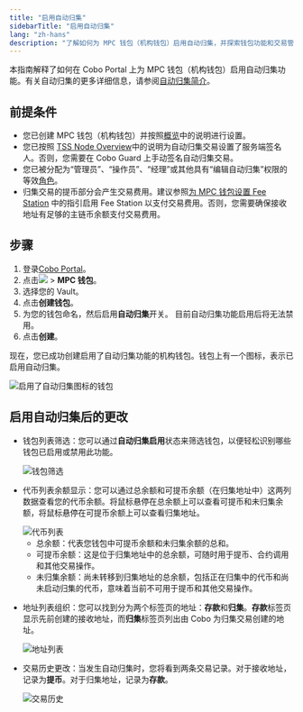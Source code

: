 ```yaml
---
title: "启用自动归集"
sidebarTitle: "启用自动归集"
lang: "zh-hans"
description: "了解如何为 MPC 钱包（机构钱包）启用自动归集，并探索钱包功能和交易管理的更新。"
---
```


本指南解释了如何在 Cobo Portal 上为 MPC 钱包（机构钱包）启用自动归集功能。有关自动归集的更多详细信息，请参阅[自动归集简介](/cn/portal/mpc-wallets/ocw/auto-sweep-overview)。

## 前提条件
- 您已创建 MPC 钱包（机构钱包）并按照[概览](/cn/portal/mpc-wallets/ocw/set-up)中的说明进行设置。
- 您已按照 [TSS Node Overview](https://www.cobo.com/developers/v2/guides/mpc-wallets/server-co-signer/tss-node-overview)中的说明为自动归集交易设置了服务端签名人。否则，您需要在 Cobo Guard 上手动签名自动归集交易。
- 您已被分配为“管理员”、“操作员”、“经理”或其他具有“编辑自动归集”权限的等效[角色](/cn/portal/organization/roles-and-permissions)。
- 归集交易的提币部分会产生交易费用。建议参照[为 MPC 钱包设置 Fee Station](/cn/portal/fee-station/set-up-for-mpc) 中的指引启用 Fee Station 以支付交易费用。否则，您需要确保接收地址有足够的主链币余额支付交易费用。

## 步骤

1. 登录[Cobo Portal](https://portal.cobo.com/login)。
2. 点击<img src="/cn/images/mpc-wallet/wallets-icon.svg" className="icon"></img> > **MPC 钱包**。
3. 选择您的 Vault。
4. 点击**创建钱包**。
5. 为您的钱包命名，然后启用**自动归集**开关。
    <Warning>目前自动归集功能启用后将无法禁用。</Warning>
6. 点击**创建**。

现在，您已成功创建启用了自动归集功能的机构钱包。钱包上有一个图标，表示已启用自动归集。

<img src="/cn/images/mpc-wallet/ocw/auto-sweep-icon.png" className="full_screen" alt="启用了自动归集图标的钱包" />

## 启用自动归集后的更改

- 钱包列表筛选：您可以通过**自动归集启用**状态来筛选钱包，以便轻松识别哪些钱包已启用或禁用此功能。

  <img src="/cn/images/mpc-wallet/ocw/wallet-filter.png" className="full_screen" alt="钱包筛选" />

- 代币列表余额显示：您可以通过总余额和可提币余额（在归集地址中）这两列数据查看您的代币余额。将鼠标悬停在总余额上可以查看可提币和未归集余额，将鼠标悬停在可提币余额上可以查看归集地址。

  <img src="/cn/images/mpc-wallet/ocw/token-list.png" className="full_screen" alt="代币列表" />

  - 总余额：代表您钱包中可提币余额和未归集余额的总和。
  - 可提币余额：这是位于归集地址中的总余额，可随时用于提币、合约调用和其他交易操作。
  - 未归集余额：尚未转移到归集地址的总余额，包括正在归集中的代币和尚未启动归集的代币，意味着当前不可用于提币和其他交易操作。

- 地址列表组织：您可以找到分为两个标签页的地址：**存款**和**归集**。**存款**标签页显示先前创建的接收地址，而**归集**标签页列出由 Cobo 为归集交易创建的地址。

  <img src="/cn/images/mpc-wallet/ocw/address-list.png" className="full_screen" alt="地址列表" />

- 交易历史更改：当发生自动归集时，您将看到两条交易记录。对于接收地址，记录为**提币**。对于归集地址，记录为**存款**。

  <img src="/cn/images/mpc-wallet/ocw/transaction-history.png" className="full_screen" alt="交易历史" />
